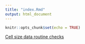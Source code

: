 ```yaml
---
title: "index.Rmd"
output: html_document
---
```


```r
knitr::opts_chunk$set(echo = TRUE)
```

[Cell size data routine checks](Cell size data routine checks.html)
